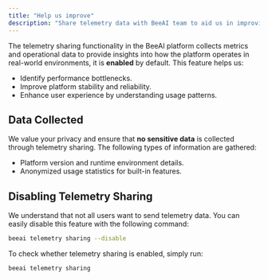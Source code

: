 ```yaml
---
title: "Help us improve"
description: "Share telemetry data with BeeAI team to aid us in improving the platform"
---
```


The telemetry sharing functionality in the BeeAI platform collects metrics and operational data to provide insights into how the platform operates in real-world environments, it is **enabled** by default. This feature helps us:

- Identify performance bottlenecks.
- Improve platform stability and reliability.
- Enhance user experience by understanding usage patterns.

## Data Collected

We value your privacy and ensure that **no sensitive data** is collected through telemetry sharing. The following types of information are gathered:

- Platform version and runtime environment details.
- Anonymized usage statistics for built-in features.

## Disabling Telemetry Sharing

We understand that not all users want to send telemetry data. You can easily disable this feature with the following command:

```sh
beeai telemetry sharing --disable
```

To check whether telemetry sharing is enabled, simply run:

```sh
beeai telemetry sharing
```
